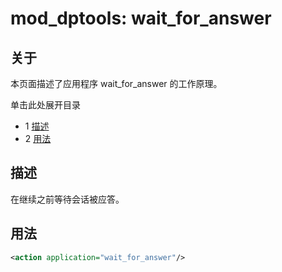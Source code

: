 # mod_dptools: wait_for_answer

## 关于

本页面描述了应用程序 wait_for_answer 的工作原理。

单击此处展开目录

* 1 [描述](#描述)
* 2 [用法](#-freeswitch--mod_dptools-wait_for_answer-)

## 描述

在继续之前等待会话被应答。

## 用法

```xml
<action application="wait_for_answer"/>
```